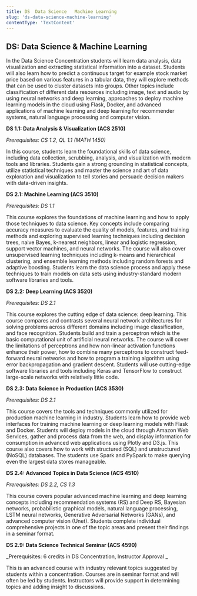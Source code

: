 ```yaml
---
title: DS  Data Science   Machine Learning
slug: 'ds-data-science-machine-learning'
contentType: 'TextContent'
---
```


## DS: Data Science & Machine Learning

In the Data Science Concentration students will learn data analysis, data visualization and
extracting statistical information into a dataset. Students will also learn how to predict a
continuous target for example stock market price based on various features in a tabular data, they
will explore methods that can be used to cluster datasets into groups. Other topics include
classification of different data resources including image, text and audio by using neural networks
and deep learning, approaches to deploy machine learning models in the cloud using Flask, Docker,
and advanced applications of machine learning and deep learning for recommender systems, natural
language processing and computer vision.

**DS 1.1: Data Analysis & Visualization (ACS 2510)**

_Prerequisites: CS 1.2, QL 1.1 (MATH 1450)_

In this course, students learn the foundational skills of data science, including data collection,
scrubbing, analysis, and visualization with modern tools and libraries. Students gain a strong
grounding in statistical concepts, utilize statistical techniques and master the science and art of
data exploration and visualization to tell stories and persuade decision makers with data-driven
insights.

**DS 2.1: Machine Learning (ACS 3510)**

_Prerequisites: DS 1.1_

This course explores the foundations of machine learning and how to apply those techniques to data
science. Key concepts include comparing accuracy measures to evaluate the quality of models,
features, and training methods and exploring supervised learning techniques including decision
trees, naive Bayes, k-nearest neighbors, linear and logistic regression, support vector machines,
and neural networks. The course will also cover unsupervised learning techniques including k-means
and hierarchical clustering, and ensemble learning methods including random forests and adaptive
boosting. Students learn the data science process and apply these techniques to train models on data
sets using industry-standard modern software libraries and tools.

**DS 2.2: Deep Learning (ACS 3520)**

_Prerequisites: DS 2.1_

This course explores the cutting edge of data science: deep learning. This course compares and
contrasts several neural network architectures for solving problems across different domains
including image classification, and face recognition. Students build and train a perceptron which is
the basic computational unit of artificial neural networks. The course will cover the limitations of
perceptrons and how non-linear activation functions enhance their power, how to combine many
perceptrons to construct feed-forward neural networks and how to program a training algorithm using
error backpropagation and gradient descent. Students will use cutting-edge software libraries and
tools including Keras and TensorFlow to construct large-scale networks with relatively little code.

**DS 2.3: Data Science in Production (ACS 3530)**

_Prerequisites: DS 2.1_

This course covers the tools and techniques commonly utilized for production machine learning in
industry. Students learn how to provide web interfaces for training machine learning or deep
learning models with Flask and Docker. Students will deploy models in the cloud through Amazon Web
Services, gather and process data from the web, and display information for consumption in advanced
web applications using Plotly and D3.js. This course also covers how to work with structured (SQL)
and unstructured (NoSQL) databases. The students use Spark and PySpark to make querying even the
largest data stores manageable.

**DS 2.4: Advanced Topics in Data Science (ACS 4510)**

_Prerequisites: DS 2.2, CS 1.3_

This course covers popular advanced machine learning and deep learning concepts including
recommendation systems (RS) and Deep RS, Bayesian networks, probabilistic graphical models, natural
language processing, LSTM neural networks, Generative Adversarial Networks (GANs), and advanced
computer vision (Unet). Students complete individual comprehensive projects in one of the topic
areas and present their findings in a seminar format.

**DS 2.9: Data Science Technical Seminar (ACS 4590)**

_Prerequisites: 6 credits in DS Concentration, Instructor Approval _

This is an advanced course with industry relevant topics suggested by students within a
concentration. Courses are in seminar format and will often be led by students. Instructors will
provide support in determining topics and adding insight to discussions.
